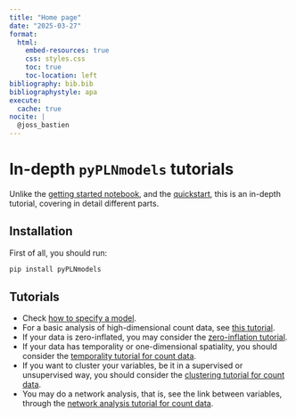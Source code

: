 ```yaml
---
title: "Home page"
date: "2025-03-27"
format:
  html:
    embed-resources: true
    css: styles.css
    toc: true
    toc-location: left
bibliography: bib.bib
bibliographystyle: apa
execute:
  cache: true
nocite: |
  @joss_bastien
---
```


# In-depth `pyPLNmodels` tutorials
Unlike the [getting started
notebook](https://github.com/PLN-team/pyPLNmodels/blob/main/Getting_started.ipynb),
and the [quickstart](https://github.com/PLN-team/pyPLNmodels), this is an
in-depth tutorial, covering in detail different parts.

## Installation

First of all, you should run:

```bash
pip install pyPLNmodels
```

## Tutorials

- Check [how to specify a model](model_specifying.html).
- For a basic analysis of high-dimensional count data, see [this tutorial](basic_analysis.html).
- If your data is zero-inflated, you may consider the [zero-inflation tutorial](zero_inflation.html).
- If your data has temporality or one-dimensional spatiality, you should consider the [temporality tutorial for count data](autoreg.html).
- If you want to cluster your variables, be it in a supervised or unsupervised way, you should consider the [clustering tutorial for count data](clustering.html).
- You may do a network analysis, that is, see the link between variables, through the [network analysis tutorial for count data](network_analysis.html).

